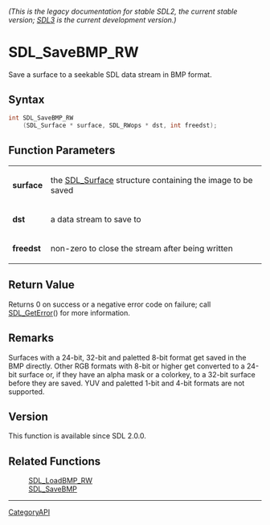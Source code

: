 ====== (This is the legacy documentation for stable SDL2, the current stable version; [https://wiki.libsdl.org/SDL3/ SDL3] is the current development version.) ======
= SDL_SaveBMP_RW =

Save a surface to a seekable SDL data stream in BMP format.

== Syntax ==

<syntaxhighlight lang='c'>
int SDL_SaveBMP_RW
    (SDL_Surface * surface, SDL_RWops * dst, int freedst);
</syntaxhighlight>

== Function Parameters ==

{|
|'''surface'''
|the [[SDL_Surface]] structure containing the image to be saved
|-
|'''dst'''
|a data stream to save to
|-
|'''freedst'''
|non-zero to close the stream after being written
|}

== Return Value ==

Returns 0 on success or a negative error code on failure; call
[[SDL_GetError]]() for more information.

== Remarks ==

Surfaces with a 24-bit, 32-bit and paletted 8-bit format get saved in the
BMP directly. Other RGB formats with 8-bit or higher get converted to a
24-bit surface or, if they have an alpha mask or a colorkey, to a 32-bit
surface before they are saved. YUV and paletted 1-bit and 4-bit formats are
not supported.

== Version ==

This function is available since SDL 2.0.0.

== Related Functions ==

:[[SDL_LoadBMP_RW]]
:[[SDL_SaveBMP]]

----
[[CategoryAPI]]


